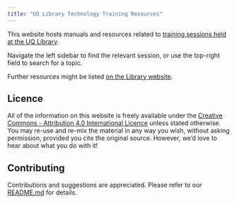 ```yaml
---
title: "UQ Library Technology Training Resources"
---
```


This website hosts manuals and resources related to [training sessions held at the UQ Library](https://web.library.uq.edu.au/study-and-learning-support/training-and-workshops/online-and-person-workshops#keyword=;campus=;weekstart=).

Navigate the left sidebar to find the relevant session, or use the top-right field to search for a topic.

Further resources might be listed [on the Library website](https://web.library.uq.edu.au/study-and-learning-support/training-and-workshops/software-training-resources).

## Licence

All of the information on this website is freely available under the [Creative Commons - Attribution 4.0 International Licence](https://creativecommons.org/licenses/by/4.0/) unless stated otherwise. You may re-use and re-mix the material in any way you wish, without asking permission, provided you cite the original source. However, we'd love to hear about what you do with it!

## Contributing

Contributions and suggestions are appreciated. Please refer to our [README.md](https://github.com/uqlibrary/technology-training/?tab=readme-ov-file#contributing) for details.